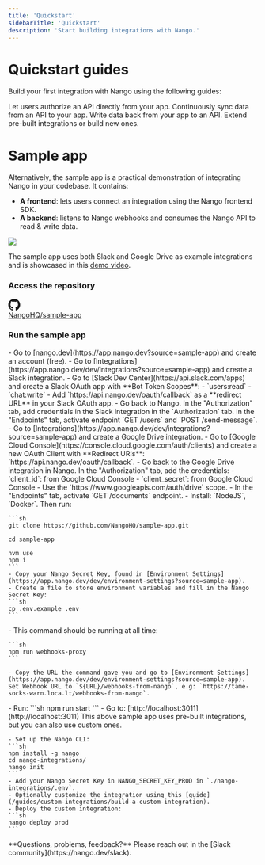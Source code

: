 ```yaml
---
title: 'Quickstart'
sidebarTitle: 'Quickstart'
description: 'Start building integrations with Nango.'
---
```


# Quickstart guides

Build your first integration with Nango using the following guides: 

<CardGroup cols={2}>
    <Card title="Guide 1: Authorize an API" icon="lock-open" href="/guides/api-authorization/authorize-in-your-app-default-ui">
        Let users authorize an API directly from your app.
    </Card>
    <Card title="Guide 2: Sync data from an API" icon="rotate" href="/guides/syncs/use-a-sync">
        Continuously sync data from an API to your app.
    </Card>
    <Card title="Guide 3: Write data back to an API" icon="pen" href="/guides/actions/use-an-action">
        Write data back from your app to an API. 
    </Card>
    <Card title="Guide 4: Build custom integrations" icon="wrench" href="/guides/custom-integrations/overview">
        Extend pre-built integrations or build new ones.
    </Card>
</CardGroup>

# Sample app

Alternatively, the sample app is a practical demonstration of integrating Nango in your codebase. It contains:
- **A frontend**: lets users connect an integration using the Nango frontend SDK.
- **A backend**: listens to Nango webhooks and consumes the Nango API to read & write data.

<Frame>
  <img src="/images/sample-app.png" />
</Frame>

The sample app uses both Slack and Google Drive as example integrations and is showcased in this [demo video](/getting-started/intro-to-nango#what-is-nango).

### Access the repository

<a href="https://github.com/NangoHQ/sample-app" target="_blank" className="inline-flex items-center gap-3 border border-gray-400 h-7 px-5 py-5 rounded-xl hover:bg-gray-100 hover:dark:bg-gray-800">
  <svg xmlns="http://www.w3.org/2000/svg" width="24" height="24" viewBox="0 0 1024 1024" fill="currentColor" class="h-5 w-5">
    <path fill-rule="evenodd" clip-rule="evenodd" d="M8 0C3.58 0 0 3.58 0 8C0 11.54 2.29 14.53 5.47 15.59C5.87 15.66 6.02 15.42 6.02 15.21C6.02 15.02 6.01 14.39 6.01 13.72C4 14.09 3.48 13.23 3.32 12.78C3.23 12.55 2.84 11.84 2.5 11.65C2.22 11.5 1.82 11.13 2.49 11.12C3.12 11.11 3.57 11.7 3.72 11.94C4.44 13.15 5.59 12.81 6.05 12.6C6.12 12.08 6.33 11.73 6.56 11.53C4.78 11.33 2.92 10.64 2.92 7.58C2.92 6.71 3.23 5.99 3.74 5.43C3.66 5.23 3.38 4.41 3.82 3.31C3.82 3.31 4.49 3.1 6.02 4.13C6.66 3.95 7.34 3.86 8.02 3.86C8.7 3.86 9.38 3.95 10.02 4.13C11.55 3.09 12.22 3.31 12.22 3.31C12.66 4.41 12.38 5.23 12.3 5.43C12.81 5.99 13.12 6.7 13.12 7.58C13.12 10.65 11.25 11.33 9.47 11.53C9.76 11.78 10.01 12.26 10.01 13.01C10.01 14.08 10 14.94 10 15.21C10 15.42 10.15 15.67 10.55 15.59C13.71 14.53 16 11.53 16 8C16 3.58 12.42 0 8 0Z" transform="scale(64)"></path>
  </svg>
  <div>NangoHQ/sample-app</div>
</a>


### Run the sample app

<Steps>
  <Step title="Create an account">
    - Go to [nango.dev](https://app.nango.dev?source=sample-app) and create an account (free).
  </Step>
  <Step title="Create a Slack integration">
    - Go to [Integrations](https://app.nango.dev/dev/integrations?source=sample-app) and create a Slack integration.
    - Go to [Slack Dev Center](https://api.slack.com/apps) and create a Slack OAuth app with **Bot Token Scopes**:
      - `users:read`
      - `chat:write`
    - Add `https://api.nango.dev/oauth/callback` as a **redirect URL** in your Slack OAuth app.
    - Go back to Nango. In the "Authorization" tab, add credentials in the Slack integration in the `Authorization` tab. In the "Endpoints" tab, activate endpoint `GET /users` and `POST /send-message`.
  </Step>
  <Step title="Create a Google Drive integration">
    - Go to [Integrations](https://app.nango.dev/dev/integrations?source=sample-app) and create a Google Drive integration.
    - Go to [Google Cloud Console](https://console.cloud.google.com/auth/clients) and create a new OAuth Client with **Redirect URIs**: `https://api.nango.dev/oauth/callback`.
    - Go back to the Google Drive integration in Nango. In the "Authorization" tab, add the credentials:
      - `client_id`: from Google Cloud Console
      - `client_secret`: from Google Cloud Console
    - Use the `https://www.googleapis.com/auth/drive` scope.
    - In the "Endpoints" tab, activate `GET /documents` endpoint.
  </Step>
  <Step title="Prepare your env">
    - Install: `NodeJS`, `Docker`. Then run:

    ```sh
    git clone https://github.com/NangoHQ/sample-app.git

    cd sample-app

    nvm use
    npm i
    ```
    - Copy your Nango Secret Key, found in [Environment Settings](https://app.nango.dev/dev/environment-settings?source=sample-app).
    - Create a file to store environment variables and fill in the Nango Secret Key:
    ```sh
    cp .env.example .env
    ```
  </Step>
  <Step title="Transfer Nango webhooks locally">
    - This command should be running at all time:

    ```sh
    npm run webhooks-proxy
    ```

    - Copy the URL the command gave you and go to [Environment Settings](https://app.nango.dev/dev/environment-settings?source=sample-app). Set Webhook URL to `${URL}/webhooks-from-nango`, e.g: `https://tame-socks-warn.loca.lt/webhooks-from-nango`.
  </Step>
  <Step title="Launch">
    - Run:
    ```sh
    npm run start
    ```
    - Go to: [http://localhost:3011](http://localhost:3011)
  </Step>
  <Step title="Bonus: Deploy custom scripts">
    This above sample app uses pre-built integrations, but you can also use custom ones.

    - Set up the Nango CLI:
    ```sh
    npm install -g nango
    cd nango-integrations/
    nango init
    ```
    - Add your Nango Secret Key in NANGO_SECRET_KEY_PROD in `./nango-integrations/.env`.
    - Optionally customize the integration using this [guide](/guides/custom-integrations/build-a-custom-integration).
    - Deploy the custom integration:
    ```sh
    nango deploy prod
    ```
  </Step>
</Steps>

<Tip>
    **Questions, problems, feedback?** Please reach out in the [Slack community](https://nango.dev/slack).
</Tip>
